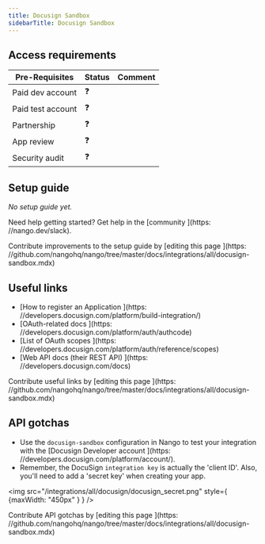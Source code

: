 ```yaml
---
title: Docusign Sandbox
sidebarTitle: Docusign Sandbox
---
```



<Overview />
<PreBuiltTooling />
<PreBuiltUseCases />

## Access requirements
| Pre-Requisites | Status | Comment|
| - | - | - |
| Paid dev account | ❓ |  |
| Paid test account | ❓ |  |
| Partnership | ❓ | |
| App review | ❓ |  |
| Security audit | ❓ | |


## Setup guide

_No setup guide yet._

<Tip>Need help getting started? Get help in the [community
](https: //nango.dev/slack).</Tip>

<Note>Contribute improvements to the setup guide by [editing this page
](https: //github.com/nangohq/nango/tree/master/docs/integrations/all/docusign-sandbox.mdx)</Note>


## Useful links

-   [How to register an Application
](https: //developers.docusign.com/platform/build-integration/)
-   [OAuth-related docs
](https: //developers.docusign.com/platform/auth/authcode)
-   [List of OAuth scopes
](https: //developers.docusign.com/platform/auth/reference/scopes)
-   [Web API docs (their REST API)
](https: //developers.docusign.com/docs)

<Note>Contribute useful links by [editing this page
](https: //github.com/nangohq/nango/tree/master/docs/integrations/all/docusign-sandbox.mdx)</Note>

## API gotchas

- Use the `docusign-sandbox` configuration in Nango to test your integration with the [Docusign Developer account
](https: //developers.docusign.com/platform/account/).
- Remember, the DocuSign `integration key` is actually the 'client ID'. Also, you'll need to add a 'secret key' when creating your app.

<img src="/integrations/all/docusign/docusign_secret.png" style={
    {maxWidth: "450px"
    }
} />

<Note>Contribute API gotchas by [editing this page
](https: //github.com/nangohq/nango/tree/master/docs/integrations/all/docusign-sandbox.mdx)</Note>